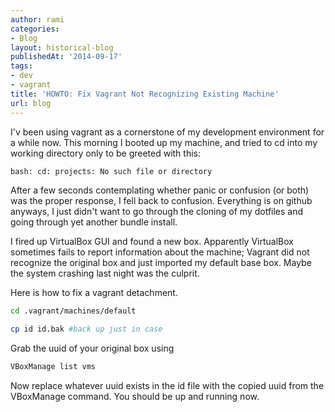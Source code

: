 ```yaml
---
author: rami
categories:
- Blog
layout: historical-blog
publishedAt: '2014-09-17'
tags:
- dev
- vagrant
title: 'HOWTO: Fix Vagrant Not Recognizing Existing Machine'
url: blog
---
```


I'v been using vagrant as a cornerstone of my development environment for a while now. This morning I booted up my machine, and tried to cd into my working directory only to be greeted with this:

```bash
bash: cd: projects: No such file or directory
```

After a few seconds contemplating whether panic or confusion (or both) was the proper response, I fell back to confusion. Everything is on github anyways, I just didn't want to go through the cloning of my dotfiles and going through yet another bundle install.

I fired up VirtualBox GUI and found a new box. Apparently VirtualBox sometimes fails to report information about the machine; Vagrant did not recognize the original box and just imported my default base box. Maybe the system crashing last night was the culprit.

Here is how to fix a vagrant detachment.

```bash
cd .vagrant/machines/default
```

```bash
cp id id.bak #back up just in case
```

Grab the uuid of your original box using

```bash
VBoxManage list vms
```

Now replace whatever uuid exists in the id file with the copied uuid from the VBoxManage command. You should be up and running now.
